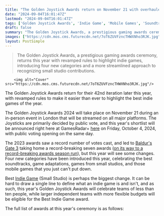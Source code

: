 ```yaml
---
title: "The Golden Joystick Awards return on November 21 with overhauled rules for indie games"
date: "2024-09-04T16:01:47Z"
lastmod: "2024-09-04T16:01:47Z"
tags: ['Golden Joystick Awards', 'Indie Game', 'Mobile Games', 'Soundtracks', 'Game Adaptations', 'Small Studio', 'PC', 'Xbox', 'PlayStation', 'Nintendo', 'Awards Ceremony']
draft: false
summary: "The Golden Joystick Awards, a prestigious gaming awards ceremony, returns this year with revamped rules to highlight indie games, introducing four new categories and a more streamlined approach to recognizing small studio contributions."
images: ["https://cdn.mos.cms.futurecdn.net/7oT6ZUVFzncTHWXNho3RJK.jpg"]
layout: PostSimple
---
```

> The Golden Joystick Awards, a prestigious gaming awards ceremony, returns this year with revamped rules to highlight indie games, introducing four new categories and a more streamlined approach to recognizing small studio contributions.


        <img alt="Cover" src="https://cdn.mos.cms.futurecdn.net/7oT6ZUVFzncTHWXNho3RJK.jpg"/>
        
The Golden Joystick Awards return for their 42nd iteration later this year, with revamped rules to make it easier than ever to highlight the best indie games of the year.

The Golden Joystick Awards 2024 will take place on November 21 during an in-person event in London that will be streamed on all major platforms. The Joysticks are primarily decided by public vote, and this year's shortlist will be announced right here at GamesRadar+ [here](https://www.gamesradar.com/goldenjoystickawards/) on Friday, October 4, 2024, with public voting opening on the same day.

The 2023 awards saw a record number of votes cast, and led to [Baldur's Gate 3](https://www.gamesradar.com/baldurs-gate-3-guide/) taking home a record-breaking seven awards ([on its way to a record-breaking awards season run](https://www.gamesradar.com/baldurs-gate-3-passes-elden-ring-and-breath-of-the-wild-to-become-first-game-to-win-all-five-major-goty-awards/)), but this year will see some changes. Four new categories have been introduced this year, celebrating the best soundtracks, game adaptations, games from small studios, and those mobile games that you just can't put down.

Best [Indie Game](https://www.gamesradar.com/tag/indie-game/) (Small Studio) is perhaps the biggest change. It can be hard to draw a single line to define what an indie game is and isn't, and as such, this year's Golden Joystick Awards will celebrate teams of less than ten people, while larger independent teams with more flexible budgets will be eligible for the Best Indie Game award.

The full list of awards at this year's ceremony is as follows:
        
